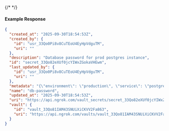 {/* <!-- Code generated for API Clients. DO NOT EDIT. --> */}

#### Example Response
```json
{
  "created_at": "2025-09-30T18:54:53Z",
  "created_by": {
    "id": "usr_33Qo0Pi8v8CuTEoU4EyHpVdguTM",
    "uri": ""
  },
  "description": "Database password for prod postgres instance",
  "id": "secret_33Qo82eXUf0jcYIWxZGokaVHEwm",
  "last_updated_by": {
    "id": "usr_33Qo0Pi8v8CuTEoU4EyHpVdguTM",
    "uri": ""
  },
  "metadata": "{\"environment\": \"production\", \"service\": \"postgres\"}",
  "name": "db-password",
  "updated_at": "2025-09-30T18:54:53Z",
  "uri": "https://api.ngrok.com/vault_secrets/secret_33Qo82eXUf0jcYIWxZGokaVHEwm",
  "vault": {
    "id": "vault_33Qo81IAM43SNUiXiCKVV2Fa863",
    "uri": "https://api.ngrok.com/vaults/vault_33Qo81IAM43SNUiXiCKVV2Fa863"
  }
}

```